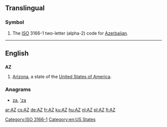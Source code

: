 {{also|az|.az|až|aż|āz|аз|Appendix:ISO 639-1 language codes}}
==Translingual==

===Symbol===
{{head|mul|symbol}}
# The [[ISO]] 3166-1 two-letter (alpha-2) code for [[Azerbaijan]].

[[Category:ISO 3166-1]]
----

==English==

==={{abbreviation-old|en}}===
'''AZ'''

# [[Arizona]], a state of the [[United States of America]].

===Anagrams===
* [[za#English|za]], [['za#English|'za]]
[[Category:en:US States]]

[[ar:AZ]]
[[cs:AZ]]
[[de:AZ]]
[[fr:AZ]]
[[ku:AZ]]
[[hu:AZ]]
[[nl:AZ]]
[[pl:AZ]]
[[fi:AZ]]